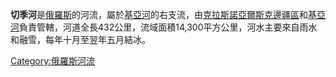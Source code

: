 '''切季河'''是[[俄羅斯|俄羅斯]]的河流，屬於[[基亞河|基亞河]]的右支流，由[[克拉斯諾亞爾斯克邊疆區|克拉斯諾亞爾斯克邊疆區]]和[[基亞河|基亞河]]負責管轄，河道全長432公里，流域面積14,300平方公里，河水主要來自雨水和融雪，每年十月至翌年五月結冰。

{{Russia-geo-stub}}
[[Category:俄羅斯河流|Category:俄羅斯河流]]